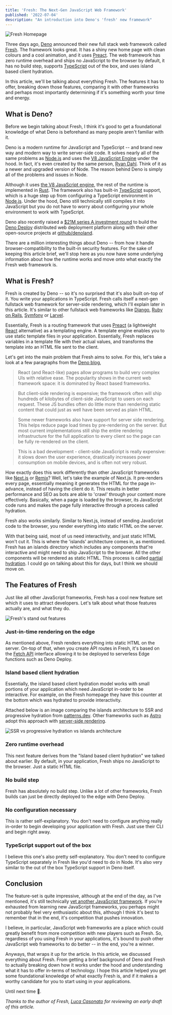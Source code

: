 ```yaml
---
title: 'Fresh: The Next-Gen JavaScript Web Framework'
published: '2022-07-04'
description: "An introduction into Deno's 'fresh' new framework"
---
```


![Fresh Homepage](https://dev-to-uploads.s3.amazonaws.com/uploads/articles/6dre0h7reim1xq9eg87b.gif)

Three days ago, [Deno] announced their new full stack web framework called [Fresh]. The framework looks great. It has a shiny new home page with clean colours and a cool animation, and it uses [Preact](https://preactjs.com/). The web framework has zero runtime overhead and ships no JavaScript to the browser by default, it has no build step, supports [TypeScript] out of the box, and uses island based client hydration.

In this article, we'll be talking about everything Fresh. The features it has to offer, breaking down those features, comparing it with other frameworks and perhaps most importantly determining if it's something worth your time and energy.

## What is Deno?

Before we begin talking about Fresh, I think it's good to get a foundational knowledge of what Deno is beforehand as many people aren't familiar with it.

Deno is a modern runtime for JavaScript and TypeScript -- and brand new way and modern way to write server-side code. It solves nearly all of the same problems as [Node.js] and uses the [V8 JavaScript Engine](https://v8.dev/) under the hood. In fact, it's even created by the same person, [Ryan Dahl](https://github.com/ry). Think of it as a newer and upgraded version of Node. The reason behind Deno is simply all of the problems and issues in Node.

Although it uses [the V8 JavaScript engine](https://v8.dev/), the rest of the runtime is implemented in [Rust](https://www.rust-lang.org/). The framework also has built-in [TypeScript] support, which is a huge step up from configuring a TypeScript environment in [Node.js]. Under the hood, Deno still technically still compiles it into JavaScript but you do not have to worry about configuring your whole environment to work with TypeScript.

Deno also recently raised a [$21M series A investment round](https://deno.com/blog/series-a) to build the [Deno Deploy](https://deno.com/) distributed web deployment platform along with their other open-source projects at [github/denoland](https://github.com/denoland).

There are a million interesting things about Deno -- from how it handle browser-compatibility to the built-in security features. For the sake of keeping this article brief, we'll stop here as you now have some underlying information about how the runtime works and move onto what exactly the Fresh web framework is.

## What is Fresh?

Fresh is created by Deno -- so it's no surprised that it's also built on-top of it. You write your applications in TypeScript. Fresh calls itself a next-gen fullstack web framework for server-side rendering, which I'll explain later in this article. It's similar to other fullstack web frameworks like [Django](https://www.djangoproject.com/), [Ruby on Rails](https://rubyonrails.org/), [Symfony](https://symfony.com/) or [Larvel](https://laravel.com/).

Essentially, Fresh is a routing framework that uses [Preact](https://preactjs.com/) (a lightweight [React](https://reactjs.org) alternative) as a templating engine. A template engine enables you to use static template files in your application. Essentially, Fresh replaces variables in a template file with their actual values, and transforms the template into an HTML file sent to the client.

Let's get into the main problem that Fresh aims to solve. For this, let's take a look at a few paragraphs from the [Deno blog](https://deno.com/blog/fresh-is-stable),

> React (and React-like) pages allow programs to build very complex UIs with relative ease. The popularity shows in the current web framework space: it is dominated by React based frameworks.

> But client-side rendering is expensive; the framework often will ship hundreds of kilobytes of client-side JavaScript to users on each request. These JS bundles often do little more than rendering static content that could just as well have been served as plain HTML.

> Some newer frameworks also have support for server side rendering. This helps reduce page load times by pre-rendering on the server. But most current implementations still ship the entire rendering infrastructure for the full application to every client so the page can be fully re-rendered on the client.

> This is a bad development - client-side JavaScript is really expensive: it slows down the user experience, drastically increases power consumption on mobile devices, and is often not very robust.

How exactly does this work differently than other JavaScript frameworks like [Next.js] or [Remix]? Well, let's take the example of Next.js. It pre-renders every page, essentially meaning it generates the HTML for the page in-advance, instead of having the client do it. This results in better performance and SEO as bots are able to 'crawl' through your content more effectively. Basically, when a page is loaded by the browser, its JavaScript code runs and makes the page fully interactive through a process called hydration.

Fresh also works similarly. Similar to Next.js, instead of sending JavaScript code to the browser, you render everything into static HTML on the server.

With that being said, most of us need interactivity, and just static HTML won't cut it. This is where the 'islands' architecture comes in, as mentioned. Fresh has an islands directory which includes any components that're interactive and might need to ship JavaScript to the browser. All the other components will be rendered as static HTML. This process is called [partial hydration](https://ajcwebdev.com/what-is-partial-hydration-and-why-is-everyone-talking-about-it). I could go on talking about this for days, but I think we should move on.

## The Features of Fresh

Just like all other JavaScript frameworks, Fresh has a cool new feature set which it uses to attract developers. Let's talk about what those features actually are, and what they do.

![Fresh's stand out features](https://dev-to-uploads.s3.amazonaws.com/uploads/articles/9drbw4m6mj92e8bj5ltg.png)

### Just-in-time rendering on the edge

As mentioned above, Fresh renders everything into static HTML on the server. On-top of that, when you create API routes in Fresh, it's based on the [Fetch API](https://developer.mozilla.org/en-US/docs/Web/API/Fetch_API) interface allowing it to be deployed to serverless Edge functions such as Deno Deploy.

### Island based client hydration

Essentially, the island based client hydration model works with small portions of your application which need JavaScript in-order to be interactive. For example, on the Fresh homepage they have this counter at the bottom which was hydrated to provide interactivity.

Attached below is an image comparing the islands architecture to SSR and progressive hydration from [patterns.dev](https://www.patterns.dev/). Other frameworks such as [Astro](https://astro.build) adopt this approach with [server-side rendering](https://astro.build/blog/experimental-server-side-rendering/).

![SSR vs progressive hydration vs islands architecture](https://dev-to-uploads.s3.amazonaws.com/uploads/articles/4ew4boqch6xn41cvudun.png)

### Zero runtime overhead

This next feature derives from the "Island based client hydration" we talked about earlier. By default, in your application, Fresh ships no JavaScript to the browser. Just a static HTML file.

### No build step

Fresh has absolutely no build step. Unlike a lot of other frameworks, Fresh builds can just be directly deployed to the edge with Deno Deploy.

### No configuration necessary

This is rather self-explanatory. You don't need to configure anything really in-order to begin developing your application with Fresh. Just use their CLI and begin right away.

### TypeScript support out of the box

I believe this one's also pretty self-explanatory. You don't need to configure TypeScript separately in Fresh like you'd need to do in Node. It's also very similar to the out of the box TypeScript support in Deno itself.

## Conclusion

The feature-set is quite impressive, although at the end of the day, as I've mentioned, it's still technically [yet another JavaScript framework](https://css-tricks.com/yet-another-javascript-framework/). If you're exhausted from learning new JavaScript frameworks, you perhaps might not probably feel very enthusiastic about this, although I think it's best to remember that in the end, it's competition that pushes innovation.

I believe, in particular, JavaScript web frameworks are a place which could greatly benefit from more competition with new players such as Fresh. So, regardless of you using Fresh in your applications, it's bound to push other JavaScript web frameworks to do better -- in the end, you're a winner.

Anyways, that wraps it up for the article. In this article, we discussed everything about Fresh. From getting a brief background of Deno and Fresh to actually breaking down how it works under the hood and understanding what it has to offer in-terms of technology. I hope this article helped you get some foundational knowledge of what exactly Fresh is, and if it makes a worthy candidate for you to start using in your applications.

Until next time 👋.

_Thanks to the author of Fresh, [Luca Casonato](https://twitter.com/lcasdev) for reviewing an early draft of this article._

[deno]: https://deno.land/
[node.js]: https://nodejs.org
[fresh]: https://fresh.deno.dev/
[typescript]: https://typescriptlang.org
[next.js]: https://nextjs.org
[remix]: https://remix.run
